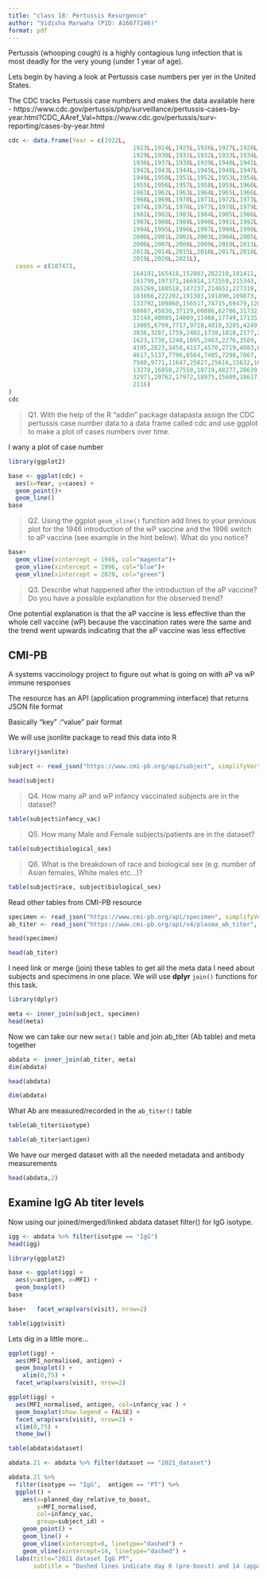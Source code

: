 ```yaml
---
title: "class 18: Pertussis Resurgence"
author: "Vidisha Marwaha (PID: A16677246)"
format: pdf
---
```


Pertussis (whooping cough) is a highly contagious lung infection that is most deadly for the very young (under 1 year of age).

Lets begin by having a look at Pertussis case numbers per yer in the United States.

The CDC tracks Pertussis case numbers and makes the data available here - https://www.cdc.gov/pertussis/php/surveillance/pertussis-cases-by-year.html?CDC_AAref_Val=https://www.cdc.gov/pertussis/surv-reporting/cases-by-year.html


```r
cdc <- data.frame(Year = c(1922L,
                                   1923L,1924L,1925L,1926L,1927L,1928L,
                                   1929L,1930L,1931L,1932L,1933L,1934L,1935L,
                                   1936L,1937L,1938L,1939L,1940L,1941L,
                                   1942L,1943L,1944L,1945L,1946L,1947L,1948L,
                                   1949L,1950L,1951L,1952L,1953L,1954L,
                                   1955L,1956L,1957L,1958L,1959L,1960L,
                                   1961L,1962L,1963L,1964L,1965L,1966L,1967L,
                                   1968L,1969L,1970L,1971L,1972L,1973L,
                                   1974L,1975L,1976L,1977L,1978L,1979L,1980L,
                                   1981L,1982L,1983L,1984L,1985L,1986L,
                                   1987L,1988L,1989L,1990L,1991L,1992L,1993L,
                                   1994L,1995L,1996L,1997L,1998L,1999L,
                                   2000L,2001L,2002L,2003L,2004L,2005L,
                                   2006L,2007L,2008L,2009L,2010L,2011L,2012L,
                                   2013L,2014L,2015L,2016L,2017L,2018L,
                                   2019L,2020L,2021L),
  cases = c(107473,
                                   164191,165418,152003,202210,181411,
                                   161799,197371,166914,172559,215343,179135,
                                   265269,180518,147237,214652,227319,103188,
                                   183866,222202,191383,191890,109873,
                                   133792,109860,156517,74715,69479,120718,
                                   68687,45030,37129,60886,62786,31732,28295,
                                   32148,40005,14809,11468,17749,17135,
                                   13005,6799,7717,9718,4810,3285,4249,
                                   3036,3287,1759,2402,1738,1010,2177,2063,
                                   1623,1730,1248,1895,2463,2276,3589,
                                   4195,2823,3450,4157,4570,2719,4083,6586,
                                   4617,5137,7796,6564,7405,7298,7867,
                                   7580,9771,11647,25827,25616,15632,10454,
                                   13278,16858,27550,18719,48277,28639,
                                   32971,20762,17972,18975,15609,18617,6124,
                                   2116)
)
cdc
```

> Q1. With the help of the R “addin” package datapasta assign the CDC pertussis case number data to a data frame called cdc and use ggplot to make a plot of cases numbers over time.

I wany a plot of case number 

```r
library(ggplot2)

base <- ggplot(cdc) +
  aes(x=Year, y=cases) +
  geom_point()+
  geom_line()
base
```

> Q2. Using the ggplot `geom_vline()` function add lines to your previous plot for the 1946 introduction of the wP vaccine and the 1996 switch to aP vaccine (see example in the hint below). What do you notice?

```r
base+ 
  geom_vline(xintercept = 1946, col="magenta")+
  geom_vline(xintercept = 1996, col="blue")+
  geom_vline(xintercept = 2020, col="green")
```

> Q3. Describe what happened after the introduction of the aP vaccine? Do you have a possible explanation for the observed trend?

One potential explanation is that the aP vaccine is less effective than the whole cell vaccine (wP) because the vaccination rates were the same and the trend went upwards indicating that the aP vaccine was less effective

## CMI-PB

A systems vaccinology project to figure out what is going on with aP va wP immune responses

The resource has an API (application programming interface) that returns JSON file format

Basically "key" :"value" pair format

We will use jsonlite package to read this data into R

```r
library(jsonlite)

subject <- read_json("https://www.cmi-pb.org/api/subject", simplifyVector = T)
```

```r
head(subject)
```

> Q4. How many aP and wP infancy vaccinated subjects are in the dataset?

```r
table(subject$infancy_vac)
```

> Q5. How many Male and Female subjects/patients are in the dataset?

```r
table(subject$biological_sex)
```

> Q6. What is the breakdown of race and biological sex (e.g. number of Asian females, White males etc…)?

```r
table(subject$race, subject$biological_sex)
```

Read other tables from CMI-PB resource

```r
specimen <- read_json("https://www.cmi-pb.org/api/specimen", simplifyVector = T)
ab_titer <- read_json("https://www.cmi-pb.org/api/v4/plasma_ab_titer", simplifyVector = T)
```

```r
head(specimen)
```

```r
head(ab_titer)
```

I need link or merge (join) these tables to get all the meta data I need about subjects and specimens in one place. We will use **dplyr** `join()` functions for this task.

```r
library(dplyr)

meta <- inner_join(subject, specimen)
head(meta)
```

Now we can take our new `meta()` table and join ab_titer (Ab table) and meta together

```r
abdata <- inner_join(ab_titer, meta)
dim(abdata)
```

```r
head(abdata)
```

```r
dim(abdata)
```

What Ab are measured/recorded in the `ab_titer()` table

```r
table(ab_titer$isotype)
```

```r
table(ab_titer$antigen)
```

We have our merged dataset with all the needed metadata and antibody measurements 

```r
head(abdata,2)
```

## Examine IgG Ab titer levels

Now using our joined/merged/linked abdata dataset filter() for IgG isotype.


```r
igg <- abdata %>% filter(isotype == "IgG")
head(igg)
```

```r
library(ggplot2)

base <- ggplot(igg) +
  aes(y=antigen, x=MFI) +
  geom_boxplot()
base
```

```r
base+   facet_wrap(vars(visit), nrow=2)
```

```r
table(igg$visit)
```

Lets dig in a little more...

```r
ggplot(igg) +
  aes(MFI_normalised, antigen) +
  geom_boxplot() + 
    xlim(0,75) +
  facet_wrap(vars(visit), nrow=2)
```

```r
ggplot(igg) +
  aes(MFI_normalised, antigen, col=infancy_vac ) +
  geom_boxplot(show.legend = FALSE) + 
  facet_wrap(vars(visit), nrow=2) +
  xlim(0,75) +
  theme_bw()
```

```r
table(abdata$dataset)
```

```r
abdata.21 <- abdata %>% filter(dataset == "2021_dataset")

abdata.21 %>% 
  filter(isotype == "IgG",  antigen == "PT") %>%
  ggplot() +
    aes(x=planned_day_relative_to_boost,
        y=MFI_normalised,
        col=infancy_vac,
        group=subject_id) +
    geom_point() +
    geom_line() +
    geom_vline(xintercept=0, linetype="dashed") +
    geom_vline(xintercept=14, linetype="dashed") +
  labs(title="2021 dataset IgG PT",
       subtitle = "Dashed lines indicate day 0 (pre-boost) and 14 (apparent peak levels)")
```



